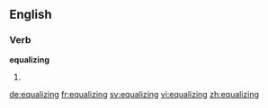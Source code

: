 ==English==

===Verb===
'''equalizing'''

# {{present participle of|equalize}}

[[de:equalizing]]
[[fr:equalizing]]
[[sv:equalizing]]
[[vi:equalizing]]
[[zh:equalizing]]